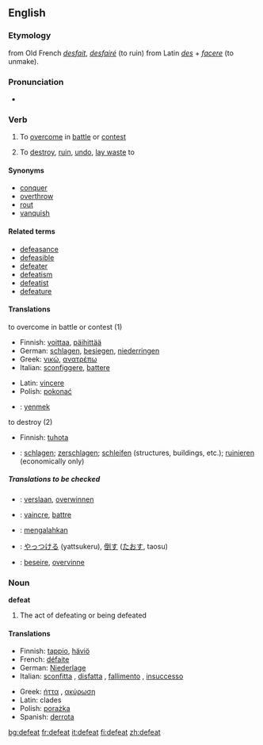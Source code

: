 ==English==

===Etymology===
from Old French ''[[desfait]]'', ''[[desfairé]]'' (to ruin) from Latin ''[[des]]'' + ''[[facere]]'' (to unmake).

===Pronunciation===
*{{IPA|/dɪ'fiːt/}}

===Verb===
{{en-infl-reg-consonant|defeat||}}

# {{transitive}} To [[overcome]] in [[battle]] or [[contest]]
# {{transitive}} To [[destroy]], [[ruin]], [[undo]], [[lay waste]] to

====Synonyms====
*[[conquer]]
*[[overthrow]]
*[[rout]]
*[[vanquish]]

====Related terms====
*[[defeasance]]
*[[defeasible]]
*[[defeater]]
*[[defeatism]]
*[[defeatist]]
*[[defeature]]

====Translations====
;to overcome in battle or contest (1)
{{top}}
*Finnish: [[voittaa]], [[päihittää]]
*German: [[schlagen]], [[besiegen]], [[niederringen]]
*Greek: [[νικώ]], [[ανατρέπω]]
*Italian: [[sconfiggere]], [[battere]]
{{mid}}
*Latin: [[vincere]]
*Polish: [[pokonać]]
*{{ttbc|Turkish}}: [[yenmek]]
{{bottom}}

;to destroy (2)
{{top}}
*Finnish: [[tuhota]]
{{mid}}
*{{ttbc|German}}: [[schlagen]]; [[zerschlagen]]; [[schleifen]] (structures, buildings, etc.); [[ruinieren]] (economically only)
{{bottom}}

=====Translations to be checked=====
{{checktrans}}
{{top}}
*{{ttbc|Dutch}}: [[verslaan]], [[overwinnen]]
*{{ttbc|French}}: [[vaincre]], [[battre]]
{{mid}}
*{{ttbc|Indonesian}}: [[mengalahkan]]
*{{ttbc|Japanese}}: [[やっつける]] (yattsukeru), [[倒す]] ([[たおす]], taosu)
*{{ttbc|Norwegian}}: [[beseire]], [[overvinne]]
{{bottom}}

===Noun===
'''defeat'''

# The act of defeating or being defeated

====Translations====
{{top}}
*Finnish: [[tappio]], [[häviö]]
*French: [[défaite]] {{f}}
*German: [[Niederlage]] {{f}}
*Italian: [[sconfitta]] {{f}}, [[disfatta]] {{f}}, [[fallimento]] {{m}}, [[insuccesso]] {{m}}
{{mid}}
*Greek: [[ήττα]] {{f}}, [[ακύρωση]] {{f}}
*Latin: clades {{f}}
*Polish: [[porażka]] {{f}}
*Spanish: [[derrota]] {{f}}
{{bottom}}

[[bg:defeat]]
[[fr:defeat]]
[[it:defeat]]
[[fi:defeat]]
[[zh:defeat]]